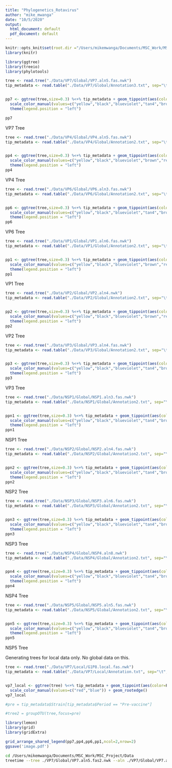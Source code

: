 ```yaml
---
title: "Phylogenetics_Rotavirus"
author: "mike_mwanga"
date: "10/5/2020"
output:
  html_document: default
  pdf_document: default
---
```


```r
knitr::opts_knit$set(root.dir ="/Users/mikemwanga/Documents/MSC_Work/MSC_Project/")
library(knitr)
```



```r
library(ggtree)
library(treeio)
library(phylotools)
```


```r
tree <- read.tree("./Data/VP7/Global/VP7.aln5.fas.nwk")
tip_metadata <- read.table("./Data/VP7/Global/Annotation3.txt", sep="\t", header=TRUE,check.names=FALSE, stringsAsFactor=F)


pp7 <- ggtree(tree,size=0.3) %<+% tip_metadata + geom_tippoint(aes(color=Key), size=0.5)+
  scale_color_manual(values=c("yellow","black","blueviolet","tan4","brown","red","blue3","green"))+
  theme(legend.position = "left")

pp7
```
VP7 Tree

```r
tree <- read.tree("./Data/VP4/Global/VP4.aln5.fas.nwk")
tip_metadata <- read.table("./Data/VP4/Global/Annotation2.txt", sep="\t", header=TRUE,check.names=FALSE, stringsAsFactor=F)


pp4 <- ggtree(tree,size=0.3) %<+% tip_metadata + geom_tippoint(aes(color=Key), size=0.5)+
  scale_color_manual(values=c("yellow","black","blueviolet","brown","red","blue3","green"))+
  theme(legend.position = "left")
pp4
```
VP4 Tree
```r
tree <- read.tree("./Data/VP6/Global/VP6.aln3.fas.nwk")
tip_metadata <- read.table("./Data/VP6/Global/Annotation2.txt", sep="\t", header=TRUE,check.names=FALSE, stringsAsFactor=F)


pp6 <- ggtree(tree,size=0.3) %<+% tip_metadata + geom_tippoint(aes(color=Key), size=0.5)+
  scale_color_manual(values=c("yellow","black","blueviolet","tan4","brown","red","blue3","green"))+
  theme(legend.position = "left")
pp6
```
VP6 Tree

```r
tree <- read.tree("./Data/VP1/Global/VP1.aln6.fas.nwk")
tip_metadata <- read.table("./Data/VP1/Global/Annotation2.txt", sep="\t", header=TRUE,check.names=FALSE, stringsAsFactor=F)


pp1 <- ggtree(tree,size=0.3) %<+% tip_metadata + geom_tippoint(aes(color=Period), size=0.5)+
  scale_color_manual(values=c("yellow","black","blueviolet","brown","red","blue3","green"))+
  theme(legend.position = "left")
pp1
```
VP1 Tree


```r
tree <- read.tree("./Data/VP2/Global/VP2.aln4.nwk")
tip_metadata <- read.table("./Data/VP2/Global/Annotation2.txt", sep="\t", header=TRUE,check.names=FALSE, stringsAsFactor=F)


pp2 <- ggtree(tree,size=0.3) %<+% tip_metadata + geom_tippoint(aes(color=Key), size=0.5)+
  scale_color_manual(values=c("yellow","black","blueviolet","brown","red","blue3","green"))+
  theme(legend.position = "left")
pp2
```
VP2 Tree

```r
tree <- read.tree("./Data/VP3/Global/VP3.aln4.fas.nwk")
tip_metadata <- read.table("./Data/VP3/Global/Annotation2.txt", sep="\t", header=TRUE,check.names=FALSE, stringsAsFactor=F)


pp3 <- ggtree(tree,size=0.3) %<+% tip_metadata + geom_tippoint(aes(color=Key), size=0.5)+
  scale_color_manual(values=c("yellow","black","blueviolet","tan4","brown","red","blue3","green"))+
  theme(legend.position = "left")
pp3
```
VP3 Tree


```r
tree <- read.tree("./Data/NSP1/Global/NSP1.aln3.fas.nwk")
tip_metadata <- read.table("./Data/NSP1/Global/Annotation2.txt", sep="\t", header=TRUE,check.names=FALSE, stringsAsFactor=F)


ppn1 <- ggtree(tree,size=0.3) %<+% tip_metadata + geom_tippoint(aes(color=Key), size=0.5)+
  scale_color_manual(values=c("yellow","black","blueviolet","tan4","brown","red","blue3","green"))+
  theme(legend.position = "left")
ppn1
```
NSP1 Tree


```r
tree <- read.tree("./Data/NSP2/Global/NSP2.aln4.fas.nwk")
tip_metadata <- read.table("./Data/NSP2/Global/Annotation2.txt", sep="\t", header=TRUE,check.names=FALSE, stringsAsFactor=F)


ppn2 <- ggtree(tree,size=0.3) %<+% tip_metadata + geom_tippoint(aes(color=Key), size=0.5)+
  scale_color_manual(values=c("yellow","black","blueviolet","tan4","brown","red","blue3","green"))+
  theme(legend.position = "left")
ppn2
```
NSP2 Tree

```r
tree <- read.tree("./Data/NSP3/Global/NSP3.aln6.fas.nwk")
tip_metadata <- read.table("./Data/NSP3/Global/Annotation2.txt", sep="\t", header=TRUE,check.names=FALSE, stringsAsFactor=F)


ppn3 <- ggtree(tree,size=0.3) %<+% tip_metadata + geom_tippoint(aes(color=Key), size=0.5)+
  scale_color_manual(values=c("yellow","black","blueviolet","tan4","brown","red","blue3","green"))+
  theme(legend.position = "left")
ppn3
```
NSP3 Tree


```r
tree <- read.tree("./Data/NSP4/Global/NSP4.aln8.nwk")
tip_metadata <- read.table("./Data/NSP4/Global/Annotation2.txt", sep="\t", header=TRUE,check.names=FALSE, stringsAsFactor=F)


ppn4 <- ggtree(tree,size=0.3) %<+% tip_metadata + geom_tippoint(aes(color=Key), size=0.5)+
  scale_color_manual(values=c("yellow","black","blueviolet","tan4","brown","red","blue3","green"))+
  theme(legend.position = "left")
ppn4
```
NSP4 Tree
```r
tree <- read.tree("./Data/NSP5/Global/NSP5.aln5.fas.nwk")
tip_metadata <- read.table("./Data/NSP5/Global/Annotation2.txt", sep="\t", header=TRUE,check.names=FALSE, stringsAsFactor=F)


ppn5 <- ggtree(tree,size=0.3) %<+% tip_metadata + geom_tippoint(aes(color=Key), size=0.5)+
  scale_color_manual(values=c("yellow","black","blueviolet","tan4","brown","red","blue3","green"))+
  theme(legend.position = "left")
ppn5
```
NSP5 Tree


Generating trees for local data only. No global data on this.
```r
tree <- read.tree("./Data/VP7/Local/G1P8.local.fas.nwk")
tip_metadata <- read.table("./Data/VP7/Local/Annotation.txt", sep="\t", header=TRUE,check.names=FALSE, stringsAsFactor=F)


vp7_local <- ggtree(tree) %<+% tip_metadata + geom_tippoint(aes(color=Period, shape=Vaccination_Status), size=3)+
  scale_color_manual(values=c("red","blue")) + geom_rootedge()
vp7_local

#pre = tip_metadata$Strain[tip_metadata$Period == "Pre-vaccine"]

#tree2 = groupOTU(tree,focus=pre)

```

```r
library(lemon)
library(grid)
library(gridExtra)

grid_arrange_shared_legend(pp7,pp4,pp6,pp1,ncol=2,nrow=2)
ggsave('image.pdf')

```

```bash
cd /Users/mikemwanga/Documents/MSC_Work/MSC_Project/Data
treetime --tree ./VP7/Global/VP7.aln5.fas2.nwk --aln ./VP7/Global/VP7.aln6.fasta --dates ./VP7/Global/dates.txt


```






